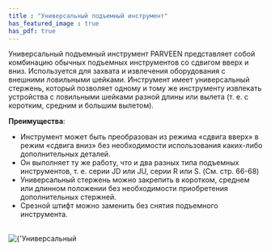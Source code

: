 ```yaml
---
title : "Универсальный подъемный инструмент"
has_featured_image : true
has_pdf: true
---
```



Универсальный подъемный инструмент PARVEEN представляет собой комбинацию обычных подъемных инструментов со сдвигом вверх и вниз. Используется для захвата и извлечения оборудования с внешними ловильными шейками. Инструмент имеет универсальный стержень, который позволяет одному и тому же инструменту извлекать устройства с ловильными шейками разной длины или вылета (т. е. с коротким, средним и большим вылетом).

**Преимущества**:

* Инструмент может быть преобразован из режима «сдвига вверх» в режим «сдвига вниз» без необходимости использования каких-либо дополнительных деталей.
* Он выполняет ту же работу, что и два разных типа подъемных инструментов, т. е. серии JD или JU, серии R или S. (См. стр. 66-68)
* Универсальный стержень можно закрепить в коротком, среднем или длинном положении без необходимости приобретения дополнительных стержней.
* Срезной штифт можно заменить без снятия подъемного инструмента.


<br />
<Image src={image} alt={'Универсальный подъемный инструмент'} />